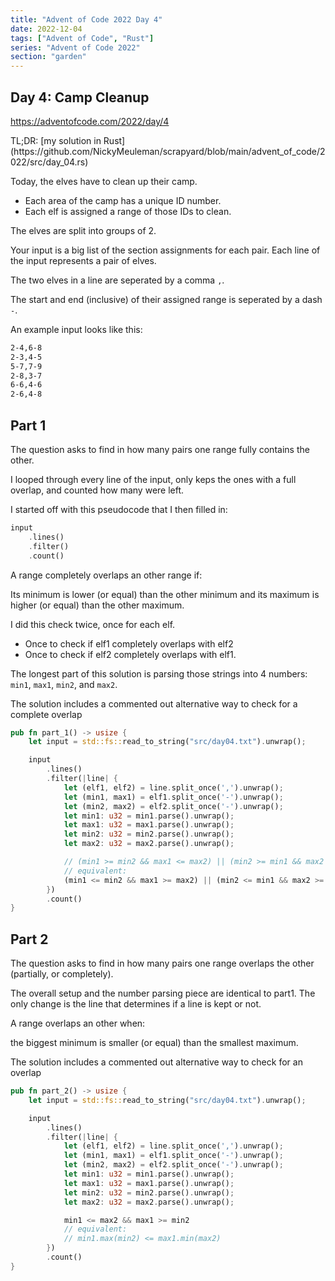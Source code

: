 ```yaml
---
title: "Advent of Code 2022 Day 4"
date: 2022-12-04
tags: ["Advent of Code", "Rust"]
series: "Advent of Code 2022"
section: "garden"
---
```


## Day 4: Camp Cleanup

https://adventofcode.com/2022/day/4

<Aside>
  TL;DR: [my solution in
  Rust](https://github.com/NickyMeuleman/scrapyard/blob/main/advent_of_code/2022/src/day_04.rs)
</Aside>

Today, the elves have to clean up their camp.

- Each area of the camp has a unique ID number.
- Each elf is assigned a range of those IDs to clean.

The elves are split into groups of 2.

Your input is a big list of the section assignments for each pair.
Each line of the input represents a pair of elves.

The two elves in a line are seperated by a comma `,`.

The start and end (inclusive) of their assigned range is seperated by a dash `-`.

An example input looks like this:

```txt title=input.txt
2-4,6-8
2-3,4-5
5-7,7-9
2-8,3-7
6-6,4-6
2-6,4-8
```

## Part 1

The question asks to find in how many pairs one range fully contains the other.

I looped through every line of the input, only keps the ones with a full overlap, and counted how many were left.

I started off with this pseudocode that I then filled in:

```rust title=pseudocode.rs
input
    .lines()
    .filter()
    .count()
```

A range completely overlaps an other range if:

Its minimum is lower (or equal) than the other minimum and its maximum is higher (or equal) than the other maximum.

I did this check twice, once for each elf.

- Once to check if elf1 completely overlaps with elf2
- Once to check if elf2 completely overlaps with elf1.

The longest part of this solution is parsing those strings into 4 numbers: `min1`, `max1`, `min2`, and `max2`.

<Aside variant="info">
The solution includes a commented out alternative way to check for a complete overlap
</Aside>

```rust title=day_04.rs
pub fn part_1() -> usize {
    let input = std::fs::read_to_string("src/day04.txt").unwrap();

    input
        .lines()
        .filter(|line| {
            let (elf1, elf2) = line.split_once(',').unwrap();
            let (min1, max1) = elf1.split_once('-').unwrap();
            let (min2, max2) = elf2.split_once('-').unwrap();
            let min1: u32 = min1.parse().unwrap();
            let max1: u32 = max1.parse().unwrap();
            let min2: u32 = min2.parse().unwrap();
            let max2: u32 = max2.parse().unwrap();

            // (min1 >= min2 && max1 <= max2) || (min2 >= min1 && max2 <= max1)
            // equivalent:
            (min1 <= min2 && max1 >= max2) || (min2 <= min1 && max2 >= max1)
        })
        .count()
}
```

## Part 2

The question asks to find in how many pairs one range overlaps the other (partially, or completely).

The overall setup and the number parsing piece are identical to part1.
The only change is the line that determines if a line is kept or not.

A range overlaps an other when:

the biggest minimum is smaller (or equal) than the smallest maximum.

<Aside variant="info">
  The solution includes a commented out alternative way to check for an overlap
</Aside>

```rust title=day_04.rs
pub fn part_2() -> usize {
    let input = std::fs::read_to_string("src/day04.txt").unwrap();

    input
        .lines()
        .filter(|line| {
            let (elf1, elf2) = line.split_once(',').unwrap();
            let (min1, max1) = elf1.split_once('-').unwrap();
            let (min2, max2) = elf2.split_once('-').unwrap();
            let min1: u32 = min1.parse().unwrap();
            let max1: u32 = max1.parse().unwrap();
            let min2: u32 = min2.parse().unwrap();
            let max2: u32 = max2.parse().unwrap();

            min1 <= max2 && max1 >= min2
            // equivalent:
            // min1.max(min2) <= max1.min(max2)
        })
        .count()
}
```

